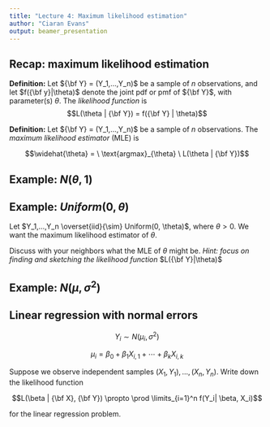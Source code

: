 ```yaml
---
title: "Lecture 4: Maximum likelihood estimation"
author: "Ciaran Evans"
output: beamer_presentation
---
```


## Recap: maximum likelihood estimation

**Definition:** Let ${\bf Y} = (Y_1,...,Y_n)$ be a sample of $n$ observations, and let $f({\bf y}|\theta)$ denote the joint pdf or pmf of ${\bf Y}$, with parameter(s) $\theta$. The *likelihood function* is
$$L(\theta | {\bf Y}) = f({\bf Y} | \theta)$$

**Definition:** Let ${\bf Y} = (Y_1,...,Y_n)$ be a sample of $n$ observations. The *maximum likelihood estimator* (MLE) is 

$$\widehat{\theta} = \ \text{argmax}_{\theta} \ L(\theta | {\bf Y})$$


## Example: $N(\theta, 1)$


## Example: $Uniform(0, \theta)$

Let $Y_1,...,Y_n \overset{iid}{\sim} Uniform(0, \theta)$, where $\theta > 0$. We want the maximum likelihood estimator of $\theta$.

Discuss with your neighbors what the MLE of $\theta$ might be. *Hint: focus on finding and sketching the likelihood function* $L({\bf Y}|\theta)$


## Example: $N(\mu, \sigma^2)$


## Linear regression with normal errors

$$Y_i \sim N(\mu_i, \sigma^2)$$

$$\mu_i = \beta_0 + \beta_1 X_{i,1} + \cdots + \beta_k X_{i,k}$$

Suppose we observe independent samples $(X_1, Y_1),...,(X_n, Y_n)$. Write down the likelihood function

$$L(\beta | {\bf X}, {\bf Y}) \propto \prod \limits_{i=1}^n f(Y_i| \beta, X_i)$$

for the linear regression problem.